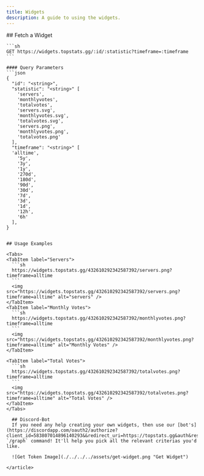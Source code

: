 ```yaml
---
title: Widgets
description: A guide to using the widgets.
---
```



<article>
    ## Fetch a Widget

    ```sh
    GET https://widgets.topstats.gg/:id/:statistic?timeframe=:timeframe
    ```

    #### Query Parameters
    ```json
    {
      "id": "<string>",
      "statistic": "<string>" [
        'servers',
        'monthlyvotes',
        'totalvotes',
        'servers.svg',
        'monthlyvotes.svg',
        'totalvotes.svg',
        'servers.png',
        'monthlyvotes.png',
        'totalvotes.png'
      ],
      "timeframe": "<string>" [
      'alltime',
        '5y',
        '3y',
        '1y',
        '270d',
        '180d',
        '90d',
        '30d',
        '7d',
        '3d',
        '1d',
        '12h',
        '6h'
      ],
    }
  ```

  ## Usage Examples

<Tabs>
  <TabItem label="Servers">
    ```sh
    https://widgets.topstats.gg/432610292342587392/servers.png?timeframe=alltime
    ```
    <img src="https://widgets.topstats.gg/432610292342587392/servers.png?timeframe=alltime" alt="servers" />
  </TabItem>
  <TabItem label="Monthly Votes">
    ```sh
    https://widgets.topstats.gg/432610292342587392/monthlyvotes.png?timeframe=alltime
    ```
    <img src="https://widgets.topstats.gg/432610292342587392/monthlyvotes.png?timeframe=alltime" alt="Monthly Votes" />
  </TabItem>

  <TabItem label="Total Votes">
    ```sh
    https://widgets.topstats.gg/432610292342587392/totalvotes.png?timeframe=alltime
    ```
    <img src="https://widgets.topstats.gg/432610292342587392/totalvotes.png?timeframe=alltime" alt="Total Votes" />
  </TabItem>
</Tabs>

    ## Discord-Bot
    If you need any help creating your own widgets, then use our [bot's](https://discordapp.com/oauth2/authorize?client_id=583807014896140293&&redirect_uri=https://topstats.gg&auth&response_type=code&scope=bot%20identify) `/graph` command! It'll help you pick all the relevant criterias you'd like.

    ![Get Token Image](./../../../assets/get-widget.png "Get Widget")

</article>